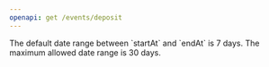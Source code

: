 ```yaml
---
openapi: get /events/deposit
---
```


<Note>
  The default date range between `startAt` and `endAt` is 7 days. The maximum allowed date range is 30 days.
</Note>
